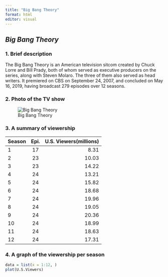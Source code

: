 ```yaml
---
title: "Big Bang Theory"
format: html
editor: visual
---
```


## *Big Bang Theory*

### 1. Brief description

The Big Bang Theory is an American television sitcom created by Chuck Lorre and Bill Prady, both of whom served as executive producers on the series, along with Steven Molaro. The three of them also served as head writers. It premiered on CBS on September 24, 2007, and concluded on May 16, 2019, having broadcast 279 episodes over 12 seasons.

### 2. Photo of the TV show

![Big Bang Theory](The_Big_Bang_Theory.png)

### 3. A summary of viewership

| Season | Epi. | U.S. Viewers(millions) |
|:-------|:----:|-----------------------:|
| 1      |  17  |                   8.31 |
| 2      |  23  |                  10.03 |
| 3      |  23  |                  14.22 |
| 4      |  24  |                  13.21 |
| 5      |  24  |                  15.82 |
| 6      |  24  |                  18.68 |
| 7      |  24  |                  19.96 |
| 8      |  24  |                  19.05 |
| 9      |  24  |                  20.36 |
| 10     |  24  |                  18.99 |
| 11     |  24  |                  18.63 |
| 12     |  24  |                  17.31 |

### 4. A graph of the viewership per season

```r
data = list(x = 1:12, )
plot(U.S.Viewers)
```

